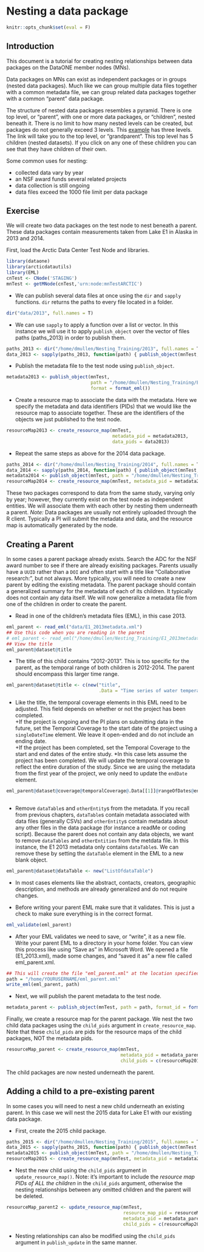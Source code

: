 # Nesting a data package

```r
knitr::opts_chunk$set(eval = F)
```

## Introduction  

This document is a tutorial for creating nesting relationships between data packages on the DataONE member nodes (MNs). 

Data packages on MNs can exist as independent packages or in groups (nested data packages). Much like we can group multiple data files together with a common metadata file, we can group related data packages together with a common "parent" data package.  

The structure of nested data packages resembles a pyramid. There is one top level, or "parent", with one or more data packages, or "children", nested beneath it. There is no limit to how many nested levels can be created, but packages do not generally exceed 3 levels. This [example](https://arcticdata.io/catalog/#view/urn:uuid:b0eef8b3-5f8a-4799-b823-eebcbee047e3) has three levels. The link will take you to the top level, or "grandparent". This top level has 5 children (nested datasets). If you click on any one of these children you can see that they have children of their own.      

Some common uses for nesting:  

* collected data vary by year
* an NSF award funds several related projects 
* data collection is still ongoing 
* data files exceed the 1000 file limit per data package

## Exercise
  
We will create two data packages on the test node to nest beneath a parent. These data packages contain measurements taken from Lake E1 in Alaska in 2013 and 2014.  

First, load the Arctic Data Center Test Node and libraries.
  
```r
library(dataone)
library(arcticdatautils)
library(EML)
cnTest <- CNode('STAGING')
mnTest <- getMNode(cnTest,'urn:node:mnTestARCTIC')
```

* We can publish several data files at once using the `dir` and `sapply` functions.  `dir` returns the paths to every file located in a folder.  
  
```r
dir("data/2013", full.names = T)
```
  
* We can use `sapply` to apply a function over a list or vector. In this instance we will use it to apply `publish_object` over the vector of files paths (paths_2013) in order to publish them.
  
```r
paths_2013 <- dir("/home/dmullen/Nesting_Training/2013", full.names = T)
data_2013 <- sapply(paths_2013, function(path) { publish_object(mnTest, path, format = "text/csv") })
```

* Publish the metadata file to the test node using `publish_object`.
  
```r
metadata2013 <- publish_object(mnTest,
                               path = "/home/dmullen/Nesting_Training/E1_2013metadata.xml",
                               format = format_eml())
```
  
* Create a resource map to associate the data with the metadata. Here we specify the metadata and data identifiers (PIDs) that we would like the resource map to associate together. These are the identifiers of the objects we just published to the test node.  
  
```r
resourceMap2013 <- create_resource_map(mnTest,
                                       metadata_pid = metadata2013,
                                       data_pids = data2013)
```
  
* Repeat the same steps as above for the 2014 data package. 
  
```r
paths_2014 <- dir("/home/dmullen/Nesting_Training/2014", full.names = T)
data_2014 <- sapply(paths_2014, function(path) { publish_object(mnTest, path, format = "text/csv") })
metadata2014 <- publish_object(mnTest, path = "/home/dmullen/Nesting_Training/E1_2014metadata.xml", format = format_eml())
resourceMap2014 <- create_resource_map(mnTest, metadata_pid = metadata2014, data_pids = data2014)
```

These two packages correspond to data from the same study, varying only by year; however, they currently exist on the test node as independent entities. We will associate them with each other by nesting them underneath a parent. *Note:* Data packages are usually not entirely uploaded through the R client. Typically a PI will submit the metadata and data, and the resource map is automatically generated by the node.    
  
## Creating a Parent  
In some cases a parent package already exists. Search the ADC for the NSF award number to see if there are already exisiting packages. Parents usually have a `UUID` rather than a `DOI` and often start with a title like "Collaborative research:", but not always. More typically, you will need to create a new parent by editing the existing metadata. The parent package should contain a generalized summary for the metadata of each of its children. It typically does not contain any data itself. We will now generalize a metadata file from one of the children in order to create the parent.  

* Read in one of the children's metadata files (EML), in this case 2013.  
  
```r
eml_parent <- read_eml("data/E1_2013metadata.xml")
## Use this code when you are reading in the parent 
# eml_parent <- read_eml("/home/dmullen/Nesting_Training/E1_2013metadata.xml")
## View the title 
eml_parent@dataset@title
```
  
* The title of this child contains "2012-2013". This is too specific for the parent, as the temporal range of both children is 2012-2014. The parent should encompass this larger time range. 
  
```r
eml_parent@dataset@title <- c(new("title",
                                  .Data = "Time series of water temperature, specific conductance, and oxygen from Lake E1, North Slope, Alaska, 2012-2014"))
```
  
* Like the title, the temporal coverage elements in this EML need to be adjusted. This field depends on whether or not the project has been completed.  
+If the project is ongoing and the PI plans on submitting data in the future, set the Temporal Coverage to the start date of the project using a `singleDateTime` element.  We leave it open-ended and do not include an ending date.  
+If the project has been completed, set the Temporal Coverage to the start and end dates of the entire study. *In this case lets assume the project has been completed. We will update the temporal coverage to reflect the entire duration of the study. Since we are using the metadata from the first year of the project, we only need to update the `endDate` element.  

```r
eml_parent@dataset@coverage@temporalCoverage@.Data[[1]]@rangeOfDates@endDate@calendarDate <- new("calendarDate",
                                                                                                 "2014-09-20")
```
  
* Remove `dataTable`s and `otherEntity`s from the metadata. If you recall from previous chapters, `dataTable`s contain metadata associated with data files (generally CSVs) and `otherEntity`s contain metadata about any other files in the data package (for instance a readMe or coding script). Because the parent does not contain any data objects, we want to remove `dataTables` and `otherEntities` from the metdata file. In this instance, the E1 2013 metadata only contains `dataTable`s. We can remove these by setting the `dataTable` element in the EML to a new blank object.  
  
```r
eml_parent@dataset@dataTable <- new("ListOfdataTable")
```

* In most cases elements like the abstract, contacts, creators, geographic description, and methods are already generalized and do not require changes.  
  
* Before writing your parent EML make sure that it validates. This is just a check to make sure everything is in the correct format.  
  
```r
eml_validate(eml_parent)
```
  
* After your EML validates we need to save, or "write", it as a new file. Write your parent EML to a directory in your home folder. You can view this process like using "Save as" in Microsoft Word. We opened a file (E1_2013.xml), made some changes, and "saved it as" a new file called eml_parent.xml.  
  
```r
## This will create the file "eml_parent.xml" at the location specified by path
path = "/home/YOURUSERNAME/eml_parent.xml"
write_eml(eml_parent, path)
```
  
* Next, we will publish the parent metadata to the test node.  
  
```r
metadata_parent <- publish_object(mnTest, path = path, format_id = format_eml())
```
  
Finally, we create a resource map for the parent package. We nest the two child data packages using the `child_pids` argument in `create_resource_map`.  Note that these `child_pids` are pids for the resource maps of the child packages, NOT the metadata pids.
  
```r
resourceMap_parent <- create_resource_map(mnTest, 
                                          metadata_pid = metadata_parent,
                                          child_pids = c(resourceMap2013, resourceMap2014))
```
  
The child packages are now nested underneath the parent.  
  
## Adding a child to a pre-existing parent 
In some cases you will need to nest a new child underneath an existing parent. In this case we will nest the 2015 data for Lake E1 with our existing data package.  

* First, create the 2015 child package.  
  
```r
paths_2015 <- dir("/home/dmullen/Nesting_Training/2015", full.names = T)
data_2015 <- sapply(paths_2015, function(path) { publish_object(mnTest, path, format = "text/csv") })
metadata2015 <- publish_object(mnTest, path = "/home/dmullen/Nesting_Training/E1_2015metadata.xml", format = format_eml())
resourceMap2015 <- create_resource_map(mnTest, metadata_pid = metadata2015, data_pids = data2015)
```
  
* Nest the new child using the `child_pids` argument in `update_resource_map()`. Note: it's important to include the *resource map PIDs of ALL the children* in the `child_pids` argument, otherwise the nesting relationships between any omitted children and the parent will be deleted.  
  
```r
resourceMap_parent2 <- update_resource_map(mnTest, 
                                           resource_map_pid = resourceMap_parent,
                                           metadata_pid = metadata_parent,
                                           child_pids = c(resourceMap2013, resourceMap2014, resourceMap2015))
```
  
* Nesting relationships can also be modified using the `child_pids` argument in `publish_update` in the same manner.